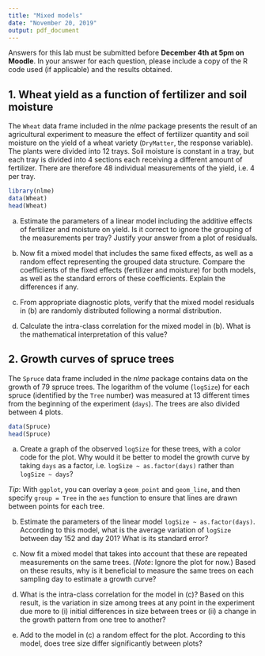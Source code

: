 ```yaml
---
title: "Mixed models"
date: "November 20, 2019"
output: pdf_document
---
```


Answers for this lab must be submitted before **December 4th at 5pm on Moodle**. In your answer for each question, please include a copy of the R code used (if applicable) and the results obtained.

## 1. Wheat yield as a function of fertilizer and soil moisture

The `Wheat` data frame included in the *nlme* package presents the result of an agricultural experiment to measure the effect of fertilizer quantity and soil moisture on the yield of a wheat variety (`DryMatter`, the response variable). The plants were divided into 12 trays. Soil moisture is constant in a tray, but each tray is divided into 4 sections each receiving a different amount of fertilizer. There are therefore 48 individual measurements of the yield, i.e. 4 per tray.

```r
library(nlme)
data(Wheat)
head(Wheat)
```

(a) Estimate the parameters of a linear model including the additive effects of fertilizer and moisture on yield. Is it correct to ignore the grouping of the measurements per tray? Justify your answer from a plot of residuals.

(b) Now fit a mixed model that includes the same fixed effects, as well as a random effect representing the grouped data structure. Compare the coefficients of the fixed effects (fertilizer and moisture) for both models, as well as the standard errors of these coefficients. Explain the differences if any.

(c) From appropriate diagnostic plots, verify that the mixed model residuals in (b) are randomly distributed following a normal distribution.

(d) Calculate the intra-class correlation for the mixed model in (b). What is the mathematical interpretation of this value?


## 2. Growth curves of spruce trees

The `Spruce` data frame included in the *nlme* package contains data on the growth of 79 spruce trees. The logarithm of the volume (`logSize`) for each spruce (identified by the `Tree` number) was measured at 13 different times from the beginning of the experiment (`days`). The trees are also divided between 4 plots.

```r
data(Spruce)
head(Spruce)
```

(a) Create a graph of the observed `logSize` for these trees, with a color code for the plot. Why would it be better to model the growth curve by taking `days` as a factor, i.e. `logSize ~ as.factor(days)` rather than `logSize ~ days`?

*Tip*: With `ggplot`, you can overlay a `geom_point` and `geom_line`, and then specify `group = Tree` in the `aes` function to ensure that lines are drawn between points for each tree.

(b) Estimate the parameters of the linear model `logSize ~ as.factor(days)`. According to this model, what is the average variation of `logSize` between day 152 and day 201? What is its standard error?

(c) Now fit a mixed model that takes into account that these are repeated measurements on the same trees. (*Note*: Ignore the plot for now.) Based on these results, why is it beneficial to measure the same trees on each sampling day to estimate a growth curve?

(d) What is the intra-class correlation for the model in (c)? Based on this result, is the variation in size among trees at any point in the experiment due more to (i) initial differences in size between trees or (ii) a change in the growth pattern from one tree to another?

(e) Add to the model in (c) a random effect for the plot. According to this model, does tree size differ significantly between plots?

